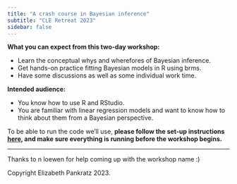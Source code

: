 ```yaml
---
title: "A crash course in Bayesian inference"
subtitle: "CLE Retreat 2023"
sidebar: false
---
```


**What you can expect from this two-day workshop:**

- Learn the conceptual whys and wherefores of Bayesian inference.
- Get hands-on practice fitting Bayesian models in R using brms.
- Have some discussions as well as some individual work time.


**Intended audience:**

- You know how to use R and RStudio.
- You are familiar with linear regression models and want to know how to think about them from a Bayesian perspective.


To be able to run the code we'll use, **please follow the set-up instructions [here](https://stefanocoretta.github.io/sqmb/setup.html), and make sure everything is running before the workshop begins.**


---

Thanks to n loewen for help coming up with the workshop name :)

Copyright Elizabeth Pankratz 2023.
